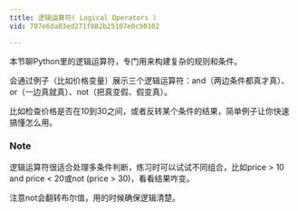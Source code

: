 ```yaml
---
title: 逻辑运算符( Logical Operators )
vid: 707e6da03ed271f082b25107e0c90102

---
```

本节聊Python里的逻辑运算符，专门用来构建复杂的规则和条件。

会通过例子（比如价格变量）展示三个逻辑运算符：and（两边条件都真才真）、or（一边真就真）、not（把真变假、假变真）。

比如检查价格是否在10到30之间，或者反转某个条件的结果，简单例子让你快速搞懂怎么用。

### Note
逻辑运算符很适合处理多条件判断，练习时可以试试不同组合，比如price > 10 and price < 20或not (price > 30)，看看结果咋变。

注意not会翻转布尔值，用的时候确保逻辑清楚。

